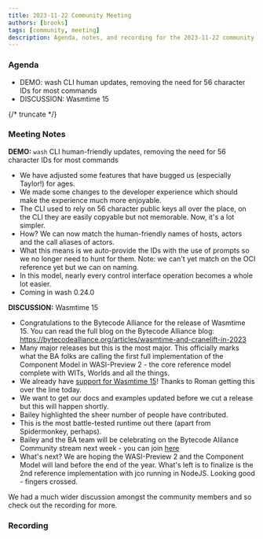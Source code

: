 ```yaml
---
title: 2023-11-22 Community Meeting
authors: [brooks]
tags: [community, meeting]
description: Agenda, notes, and recording for the 2023-11-22 community meeting
---
```



### Agenda

- DEMO: wash CLI human updates, removing the need for 56 character IDs for most commands
- DISCUSSION: Wasmtime 15

{/* truncate */}

### Meeting Notes
**DEMO:** `wash` CLI human-friendly updates, removing the need for 56 character IDs for most commands

- We have adjusted some features that have bugged us (especially Taylor!) for ages.
- We made some changes to the developer experience which should make the experience much more enjoyable.
- The CLI used to rely on 56 character public keys all over the place, on the CLI they are easily copyable but not memorable. Now, it's a lot simpler.
- How? We can now match the human-friendly names of hosts, actors and the call aliases of actors.
- What this means is we auto-provide the IDs with the use of prompts so we no longer need to hunt for them. Note: we can't yet match on the OCI reference yet but we can on naming.
- In this model, nearly every control interface operation becomes a whole lot easier.
- Coming in wash 0.24.0

**DISCUSSION:** Wasmtime 15

- Congratulations to the Bytecode Alliance for the release of Wasmtime 15. You can read the full blog on the Bytecode Alliance blog: https://bytecodealliance.org/articles/wasmtime-and-cranelift-in-2023
- Many major releases but this is the most major. This officially marks what the BA folks are calling the first full implementation of the Component Model in WASI-Preview 2 - the core reference model complete with WITs, Worlds and all the things.
- We already have [support for Wasmtime 15](https://github.com/wasmCloud/wasmCloud/pull/748)! Thanks to Roman getting this over the line today.
- We want to get our docs and examples updated before we cut a release but this will happen shortly.
- Bailey highlighted the sheer number of people have contributed.
- This is the most battle-tested runtime out there (apart from Spidermonkey, perhaps).
- Bailey and the BA team will be celebrating on the Bytecode Alilance Community stream next week - you can join [here](https://www.youtube.com/@bytecodealliance/streams)
- What's next? We are hoping the WASI-Preview 2 and the Component Model will land before the end of the year. What's left is to finalize is the 2nd reference implementation with jco running in NodeJS. Looking good - fingers crossed.

We had a much wider discussion amongst the community members and so check out the recording for more.

### Recording

<YouTube url="https://www.youtube.com/watch?v=HDa_lkCOuJA" />
